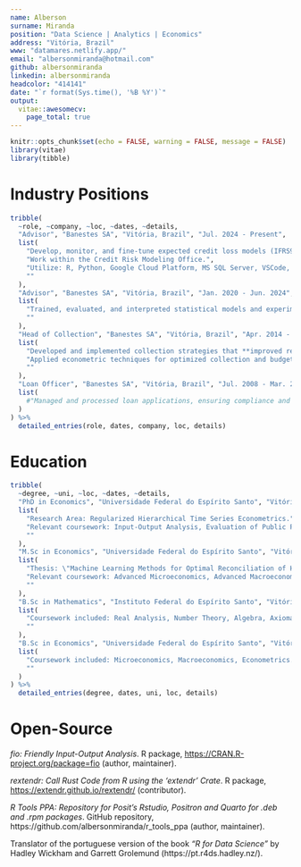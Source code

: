 ```yaml
---
name: Alberson
surname: Miranda
position: "Data Science | Analytics | Economics"
address: "Vitória, Brazil"
www: "datamares.netlify.app/"
email: "albersonmiranda@hotmail.com"
github: albersonmiranda
linkedin: albersonmiranda
headcolor: "414141"
date: "`r format(Sys.time(), '%B %Y')`"
output: 
  vitae::awesomecv:
    page_total: true
---
```


```r
knitr::opts_chunk$set(echo = FALSE, warning = FALSE, message = FALSE)
library(vitae)
library(tibble)
```

# Industry Positions

```r
tribble(
  ~role, ~company, ~loc, ~dates, ~details,
  "Advisor", "Banestes SA", "Vitória, Brazil", "Jul. 2024 - Present",
  list(
    "Develop, monitor, and fine-tune expected credit loss models (IFRS9) using statistical and machine learning techniques.",
    "Work within the Credit Risk Modeling Office.",
    "Utilize: R, Python, Google Cloud Platform, MS SQL Server, VSCode, Jira, Bitbucket.",
    ""
  ),
  "Advisor", "Banestes SA", "Vitória, Brazil", "Jan. 2020 - Jun. 2024",
  list(
    "Trained, evaluated, and interpreted statistical models and experiments to support data-driven decision-making and product development within the Credit Innovation Office.",
    ""
  ),
  "Head of Collection", "Banestes SA", "Vitória, Brazil", "Apr. 2014 - Dec. 2019",
  list(
    "Developed and implemented collection strategies that **improved recovery rates by 12% annually.**",
    "Applied econometric techniques for optimized collection and budget planning.",
    ""
  ),
  "Loan Officer", "Banestes SA", "Vitória, Brazil", "Jul. 2008 - Mar. 2014",
  list(
    #"Managed and processed loan applications, ensuring compliance and customer satisfaction."
  )
) %>%
  detailed_entries(role, dates, company, loc, details)
```

# Education

```r
tribble(
  ~degree, ~uni, ~loc, ~dates, ~details,
  "PhD in Economics", "Universidade Federal do Espírito Santo", "Vitória, Brazil", "Jan. 2024 - Present",
  list(
    "Research Area: Regularized Hierarchical Time Series Econometrics.",
    "Relevant coursework: Input-Output Analysis, Evaluation of Public Policies, Multivariate Methods for Data Analysis.",
    ""
  ),
  "M.Sc in Economics", "Universidade Federal do Espírito Santo", "Vitória, Brazil", "Jan. 2022 - Dec. 2023",
  list(
    "Thesis: \"Machine Learning Methods for Optimal Reconciliation of Hierarchical and Grouped Time Series.\"",
    "Relevant coursework: Advanced Microeconomics, Advanced Macroeconomics, Advanced Econometrics, Time Series Analysis, Economics of Information, Culture and Knowledge.",
    ""
  ),
  "B.Sc in Mathematics", "Instituto Federal do Espírito Santo", "Vitória, Brazil", "Feb. 2018 - Dec. 2023",
  list(
    "Coursework included: Real Analysis, Number Theory, Algebra, Axiomatic Geometry, Linear Algebra, Statistics, and Complex Calculus.",
    ""
  ),
  "B.Sc in Economics", "Universidade Federal do Espírito Santo", "Vitória, Brazil", "Feb. 2007 - Dec. 2013",
  list(
    "Coursework included: Microeconomics, Macroeconomics, Econometrics.",
    ""
  )
) %>%
  detailed_entries(degree, dates, uni, loc, details)
```

# Open-Source

_fio: Friendly Input-Output Analysis_. R package, <https://CRAN.R-project.org/package=fio> (author, maintainer).

_rextendr: Call Rust Code from R using the 'extendr' Crate_. R package, <https://extendr.github.io/rextendr/> (contributor).

_R Tools PPA: Repository for Posit's Rstudio, Positron and Quarto for .deb and .rpm packages_. GitHub repository, https://github.com/albersonmiranda/r_tools_ppa (author, maintainer).

Translator of the portuguese version of the book _"R for Data Science"_ by Hadley Wickham and Garrett Grolemund (https://pt.r4ds.hadley.nz/).
